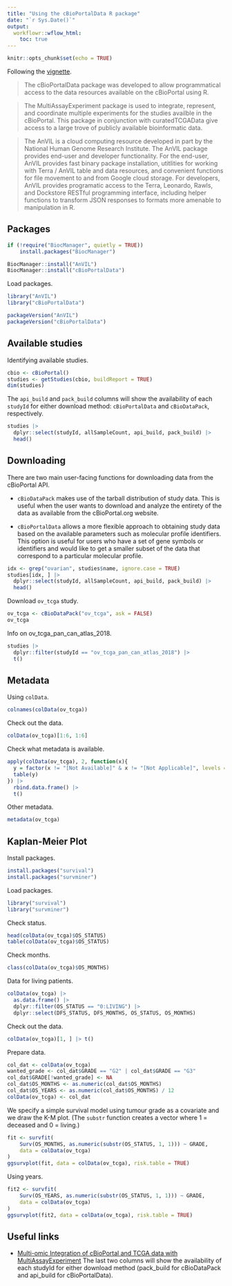 ```yaml
---
title: "Using the cBioPortalData R package"
date: "`r Sys.Date()`"
output:
  workflowr::wflow_html:
    toc: true
---
```


```r
knitr::opts_chunk$set(echo = TRUE)
```

Following the [vignette](https://bioconductor.org/packages/release/bioc/vignettes/cBioPortalData/inst/doc/cBioPortalData.html).

>The cBioPortalData package was developed to allow programmatical access to the data resources available on the cBioPortal using R.

>The MultiAssayExperiment package is used to integrate, represent, and coordinate multiple experiments for the studies availble in the cBioPortal. This package in conjunction with curatedTCGAData give access to a large trove of publicly available bioinformatic data.

>The AnVIL is a cloud computing resource developed in part by the National Human Genome Research Institute. The AnVIL package provides end-user and developer functionality. For the end-user, AnVIL provides fast binary package installation, utitlities for working with Terra / AnVIL table and data resources, and convenient functions for file movement to and from Google cloud storage. For developers, AnVIL provides programatic access to the Terra, Leonardo, Rawls, and Dockstore RESTful programming interface, including helper functions to transform JSON responses to formats more amenable to manipulation in R.

## Packages

```r
if (!require("BiocManager", quietly = TRUE))
    install.packages("BiocManager")

BiocManager::install("AnVIL")
BiocManager::install("cBioPortalData")
```

Load packages.

```r
library("AnVIL")
library("cBioPortalData")

packageVersion("AnVIL")
packageVersion("cBioPortalData")
```

## Available studies

Identifying available studies.

```r
cbio <- cBioPortal()
studies <- getStudies(cbio, buildReport = TRUE)
dim(studies)
```

The `api_build` and `pack_build` columns will show the availability of each `studyId` for either download method: `cBioPortalData` and `cBioDataPack`, respectively.

```r
studies |>
  dplyr::select(studyId, allSampleCount, api_build, pack_build) |>
  head()
```

## Downloading

There are two main user-facing functions for downloading data from the cBioPortal API.

* `cBioDataPack` makes use of the tarball distribution of study data. This is useful when the user wants to download and analyze the entirety of the data as available from the cBioPortal.org website.

* `cBioPortalData` allows a more flexible approach to obtaining study data based on the available parameters such as molecular profile identifiers. This option is useful for users who have a set of gene symbols or identifiers and would like to get a smaller subset of the data that correspond to a particular molecular profile.

```r
idx <- grep("ovarian", studies$name, ignore.case = TRUE)
studies[idx, ] |>
  dplyr::select(studyId, allSampleCount, api_build, pack_build) |>
  head()
```

Download `ov_tcga` study.

```r
ov_tcga <- cBioDataPack("ov_tcga", ask = FALSE)
ov_tcga
```

Info on ov_tcga_pan_can_atlas_2018.

```r
studies |>
  dplyr::filter(studyId == "ov_tcga_pan_can_atlas_2018") |>
  t()
```

## Metadata

Using `colData`.

```r
colnames(colData(ov_tcga))
```

Check out the data.

```r
colData(ov_tcga)[1:6, 1:6]
```

Check what metadata is available.

```r
apply(colData(ov_tcga), 2, function(x){
  y = factor(x != "[Not Available]" & x != "[Not Applicable]", levels = c(TRUE, FALSE))
  table(y)
}) |>
  rbind.data.frame() |>
  t()
```

Other metadata.

```r
metadata(ov_tcga)
```

## Kaplan-Meier Plot

Install packages.

```r
install.packages("survival")
install.packages("survminer")
```

Load packages.

```r
library("survival")
library("survminer")
```

Check status.

```r
head(colData(ov_tcga)$OS_STATUS)
table(colData(ov_tcga)$OS_STATUS)
```

Check months.

```r
class(colData(ov_tcga)$OS_MONTHS)
```

Data for living patients.

```r
colData(ov_tcga) |>
  as.data.frame() |>
  dplyr::filter(OS_STATUS == "0:LIVING") |>
  dplyr::select(DFS_STATUS, DFS_MONTHS, OS_STATUS, OS_MONTHS)
```

Check out the data.

```r
colData(ov_tcga)[1, ] |> t()
```

Prepare data.

```r
col_dat <- colData(ov_tcga)
wanted_grade <- col_dat$GRADE == "G2" | col_dat$GRADE == "G3"
col_dat$GRADE[!wanted_grade] <- NA
col_dat$OS_MONTHS <- as.numeric(col_dat$OS_MONTHS)
col_dat$OS_YEARS <- as.numeric(col_dat$OS_MONTHS) / 12
colData(ov_tcga) <- col_dat
```

We specify a simple survival model using tumour grade as a covariate and we draw the K-M plot. (The `substr` function creates a vector where 1 = deceased and 0 = living.)

```r
fit <- survfit(
    Surv(OS_MONTHS, as.numeric(substr(OS_STATUS, 1, 1))) ~ GRADE,
    data = colData(ov_tcga)
)
ggsurvplot(fit, data = colData(ov_tcga), risk.table = TRUE)
```

Using years.

```r
fit2 <- survfit(
    Surv(OS_YEARS, as.numeric(substr(OS_STATUS, 1, 1))) ~ GRADE,
    data = colData(ov_tcga)
)
ggsurvplot(fit2, data = colData(ov_tcga), risk.table = TRUE)
```

## Useful links

* [Multi-omic Integration of cBioPortal and TCGA data with MultiAssayExperiment](https://waldronlab.io/MultiAssayWorkshop/)
The last two columns will show the availability of each studyId for either download method (pack_build for cBioDataPack and api_build for cBioPortalData).

